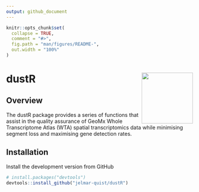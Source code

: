 ```yaml
---
output: github_document
---
```


<!-- README.md is generated from README.Rmd. Please edit that file -->

```r
knitr::opts_chunk$set(
  collapse = TRUE,
  comment = "#>",
  fig.path = "man/figures/README-",
  out.width = "100%"
)
```

# dustR <img src='man/figures/dustR_logo.png' align='right' height='138'/>

<!-- badges: start -->
<!-- badges: end -->

## Overview
The dustR package provides a series of functions that assist in the quality assurance of GeoMx Whole Transcriptome Atlas (WTA) spatial transcriptomics data while minimising segment loss and maximising gene detection rates.

## Installation
Install the development version from GitHub
```r
# install.packages("devtools")
devtools::install_github("jelmar-quist/dustR")
```

